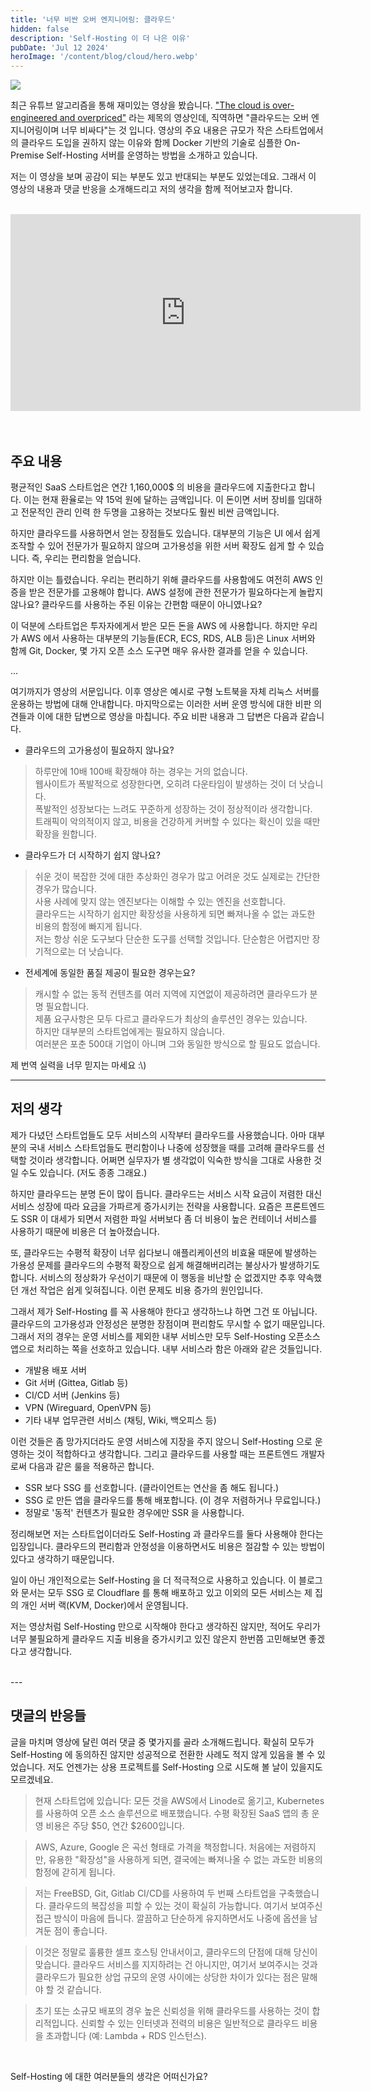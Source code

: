 ```yaml
---
title: '너무 비싼 오버 엔지니어링: 클라우드'
hidden: false
description: 'Self-Hosting 이 더 나은 이유'
pubDate: 'Jul 12 2024'
heroImage: '/content/blog/cloud/hero.webp'
---
```



<Image class="tw-rounded-lg" width={720} height={350} src="/content/blog/cloud/hero.webp" />

<br/>

최근 유튜브 알고리즘을 통해 재미있는 영상을 봤습니다. ["The cloud is over-engineered and overpriced"](https://www.youtube.com/watch?v=jFrGhodqC08&list=WL&index=2&t=24s) 라는 제목의 영상인데, 직역하면 "클라우드는 오버 엔지니어링이며 너무 비싸다"는 것 입니다. 영상의 주요 내용은 규모가 작은 스타트업에서의 클라우드 도입을 권하지 않는 이유와 함께 Docker 기반의 기술로 심플한 On-Premise Self-Hosting 서버를 운영하는 방법을 소개하고 있습니다.

저는 이 영상을 보며 공감이 되는 부분도 있고 반대되는 부분도 있었는데요. 그래서 이 영상의 내용과 댓글 반응을 소개해드리고 저의 생각을 함께 적어보고자 합니다.

<br />

<div class="tw-flex tw-justify-center">
<iframe width="560" height="315" src="https://www.youtube.com/embed/jFrGhodqC08?si=ZxQEUz3I1zDlwH9-" title="YouTube video player" frameborder="0" allow="accelerometer; autoplay; clipboard-write; encrypted-media; gyroscope; picture-in-picture; web-share" referrerpolicy="strict-origin-when-cross-origin" allowfullscreen></iframe>
</div>
<br />
<br />

## 주요 내용

평균적인 SaaS 스타트업은 연간 1,160,000$ 의 비용을 클라우드에 지출한다고 합니다. 이는 현재 환율로는 약 15억 원에 달하는 금액입니다. 이 돈이면 서버 장비를 임대하고 전문적인 관리 인력 한 두명을 고용하는 것보다도 훨씬 비싼 금액입니다.

하지만 클라우드를 사용하면서 얻는 장점들도 있습니다. 대부분의 기능은 UI 에서 쉽게 조작할 수 있어 전문가가 필요하지 않으며 고가용성을 위한 서버 확장도 쉽게 할 수 있습니다. 즉, 우리는 편리함을 얻습니다.

하지만 이는 틀렸습니다. 우리는 편리하기 위해 클라우드를 사용함에도 여전히 AWS 인증을 받은 전문가를 고용해야 합니다. AWS 설정에 관한 전문가가 필요하다는게 놀랍지 않나요? 클라우드를 사용하는 주된 이유는 간편함 때문이 아니였나요?

이 덕분에 스타트업은 투자자에게서 받은 모든 돈을 AWS 에 사용합니다. 하지만 우리가 AWS 에서 사용하는 대부분의 기능들(ECR, ECS, RDS, ALB 등)은 Linux 서버와 함께 Git, Docker, 몇 가지 오픈 소스 도구면 매우 유사한 결과를 얻을 수 있습니다.

...

여기까지가 영상의 서문입니다. 이후 영상은 예시로 구형 노트북을 자체 리눅스 서버를 운용하는 방법에 대해 안내합니다. 마지막으로는 이러한 서버 운영 방식에 대한 비판 의견들과 이에 대한 답변으로 영상을 마칩니다. 주요 비판 내용과 그 답변은 다음과 같습니다.

- 클라우드의 고가용성이 필요하지 않나요?
> 하루만에 10배 100배 확장해야 하는 경우는 거의 없습니다.<br/>
> 웹사이트가 폭발적으로 성장한다면, 오히려 다운타임이 발생하는 것이 더 낫습니다.<br/>
> 폭발적인 성장보다는 느려도 꾸준하게 성장하는 것이 정상적이라 생각합니다.<br/>
> 트래픽이 악의적이지 않고, 비용을 건강하게 커버할 수 있다는 확신이 있을 때만 확장을 원합니다.

- 클라우드가 더 시작하기 쉽지 않나요?
> 쉬운 것이 복잡한 것에 대한 추상화인 경우가 많고 어려운 것도 실제로는 간단한 경우가 많습니다.<br/>
> 사용 사례에 맞지 않는 엔진보다는 이해할 수 있는 엔진을 선호합니다.<br/>
> 클라우드는 시작하기 쉽지만 확장성을 사용하게 되면 빠져나올 수 없는 과도한 비용의 함정에 빠지게 됩니다.<br/>
> 저는 항상 쉬운 도구보다 단순한 도구를 선택할 것입니다. 단순함은 어렵지만 장기적으로는 더 낫습니다.

- 전세계에 동일한 품질 제공이 필요한 경우는요?
> 캐시할 수 없는 동적 컨텐츠를 여러 지역에 지연없이 제공하려면 클라우드가 분명 필요합니다. <br/>
> 제품 요구사항은 모두 다르고 클라우드가 최상의 솔루션인 경우는 있습니다.<br/>
> 하지만 대부분의 스타트업에게는 필요하지 않습니다. <br/>
> 여러분은 포춘 500대 기업이 아니며 그와 동일한 방식으로 할 필요도 없습니다.

<Warning>
  제 번역 실력을 너무 믿지는 마세요 :\)
</Warning>

<br/>

---

## 저의 생각

제가 다녔던 스타트업들도 모두 서비스의 시작부터 클라우드를 사용했습니다. 아마 대부분의 국내 서비스 스타트업들도 편리함이나 나중에 성장했을 때를 고려해 클라우드를 선택할 것이라 생각합니다. 어쩌면 실무자가 별 생각없이 익숙한 방식을 그대로 사용한 것일 수도 있습니다. (저도 종종 그래요.)

하지만 클라우드는 분명 돈이 많이 듭니다. 클라우드는 서비스 시작 요금이 저렴한 대신 서비스 성장에 따라 요금을 가파르게 증가시키는 전략을 사용합니다. 요즘은 프론트엔드도 SSR 이 대세가 되면서 저렴한 파일 서버보다 좀 더 비용이 높은 컨테이너 서비스를 사용하기 때문에 비용은 더 높아졌습니다.

또, 클라우드는 수평적 확장이 너무 쉽다보니 애플리케이션의 비효율 때문에 발생하는 가용성 문제를 클라우드의 수평적 확장으로 쉽게 해결해버리려는 불상사가 발생하기도 합니다. 서비스의 정상화가 우선이기 때문에 이 행동을 비난할 순 없겠지만 추후 약속했던 개선 작업은 쉽게 잊혀집니다. 이런 문제도 비용 증가의 원인입니다.

그래서 제가 Self-Hosting 를 꼭 사용해야 한다고 생각하느냐 하면 그건 또 아닙니다. 클라우드의 고가용성과 안정성은 분명한 장점이며 편리함도 무시할 수 없기 때문입니다. 그래서 저의 경우는 운영 서비스를 제외한 내부 서비스만 모두 Self-Hosting 오픈소스 앱으로 처리하는 쪽을 선호하고 있습니다. 내부 서비스라 함은 아래와 같은 것들입니다.

- 개발용 배포 서버
- Git 서버 (Gittea, Gitlab 등)
- CI/CD 서버 (Jenkins 등)
- VPN (Wireguard, OpenVPN 등)
- 기타 내부 업무관련 서비스 (채팅, Wiki, 백오피스 등)

이런 것들은 좀 망가지더라도 운영 서비스에 지장을 주지 않으니 Self-Hosting 으로 운영하는 것이 적합하다고 생각합니다. 그리고 클라우드를 사용할 때는 프론트엔드 개발자로써 다음과 같은 룰을 적용하곤 합니다.

- SSR 보다 SSG 를 선호합니다. (클라이언트는 연산을 좀 해도 됩니다.)
- SSG 로 만든 앱을 클라우드를 통해 배포합니다. (이 경우 저렴하거나 무료입니다.)
- 정말로 '동적' 컨텐츠가 필요한 경우에만 SSR 을 사용합니다.

정리해보면 저는 스타트업이더라도 Self-Hosting 과 클라우드를 둘다 사용해야 한다는 입장입니다. 클라우드의 편리함과 안정성을 이용하면서도 비용은 절감할 수 있는 방법이 있다고 생각하기 때문입니다.

일이 아닌 개인적으로는 Self-Hosting 을 더 적극적으로 사용하고 있습니다. 이 블로그와 문서는 모두 SSG 로 Cloudflare 를 통해 배포하고 있고 이외의 모든 서비스는 제 집의 개인 서버 랙(KVM, Docker)에서 운영됩니다.

저는 영상처럼 Self-Hosting 만으로 시작해야 한다고 생각하진 않지만, 적어도 우리가 너무 불필요하게 클라우드 지출 비용을 증가시키고 있진 않은지 한번쯤 고민해보면 좋겠다고 생각합니다.

<br/>
---

## 댓글의 반응들

글을 마치며 영상에 달린 여러 댓글 중 몇가지를 골라 소개해드립니다. 확실히 모두가 Self-Hosting 에 동의하진 않지만 성공적으로 전환한 사례도 적지 않게 있음을 볼 수 있었습니다. 저도 언젠가는 상용 프로젝트를 Self-Hosting 으로 시도해 볼 날이 있을지도 모르겠네요.

> 현재 스타트업에 있습니다: 모든 것을 AWS에서 Linode로 옮기고, Kubernetes를 사용하여 오픈 소스 솔루션으로 배포했습니다. 수평 확장된 SaaS 앱의 총 운영 비용은 주당 $50, 연간 $2600입니다.

> AWS, Azure, Google 은 곡선 형태로 가격을 책정합니다. 처음에는 저렴하지만, 유용한 "확장성"을 사용하게 되면, 결국에는 빠져나올 수 없는 과도한 비용의 함정에 갇히게 됩니다.

> 저는 FreeBSD, Git, Gitlab CI/CD를 사용하여 두 번째 스타트업을 구축했습니다. 클라우드의 복잡성을 피할 수 있는 것이 확실히 가능합니다. 여기서 보여주신 접근 방식이 마음에 듭니다. 깔끔하고 단순하게 유지하면서도 나중에 옵션을 남겨둔 점이 좋습니다.

> 이것은 정말로 훌륭한 셀프 호스팅 안내서이고, 클라우드의 단점에 대해 당신이 맞습니다. 클라우드 서비스를 지지하려는 건 아니지만, 여기서 보여주시는 것과 클라우드가 필요한 상업 규모의 운영 사이에는 상당한 차이가 있다는 점은 말해야 할 것 같습니다.

> 초기 또는 소규모 배포의 경우 높은 신뢰성을 위해 클라우드를 사용하는 것이 합리적입니다. 신뢰할 수 있는 인터넷과 전력의 비용은 일반적으로 클라우드 비용을 초과합니다 (예: Lambda + RDS 인스턴스).

<br/>

Self-Hosting 에 대한 여러분들의 생각은 어떠신가요?
